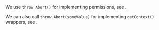 
We use `throw Abort()` for implementing permissions, see <Link href="/permissions" />.

We can also call `throw Abort(someValue)` for implementing `getContext()` wrappers, see <Link href="/permissions#getcontext-wrapping" doNotInferSectionTitle={true} />.

